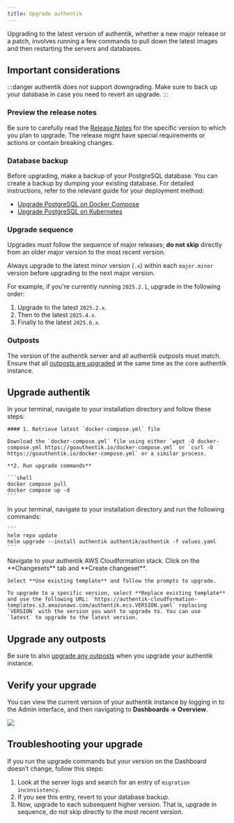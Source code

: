 ```yaml
---
title: Upgrade authentik
---
```


Upgrading to the latest version of authentik, whether a new major release or a patch, involves running a few commands to pull down the latest images and then restarting the servers and databases.

## Important considerations

:::danger
authentik does not support downgrading. Make sure to back up your database in case you need to revert an upgrade.
:::

### Preview the release notes

Be sure to carefully read the [Release Notes](../releases/) for the specific version to which you plan to upgrade. The release might have special requirements or actions or contain breaking changes.

### Database backup

Before upgrading, make a backup of your PostgreSQL database. You can create a backup by dumping your existing database. For detailed instructions, refer to the relevant guide for your deployment method:

- [Upgrade PostgreSQL on Docker Compose](../troubleshooting/postgres/upgrade_docker.md)
- [Upgrade PostgreSQL on Kubernetes](../troubleshooting/postgres/upgrade_kubernetes.md)

### Upgrade sequence

Upgrades must follow the sequence of major releases; **do not skip** directly from an older major version to the most recent version.

Always upgrade to the latest minor version (`.x`) within each `major.minor` version before upgrading to the next major version.

For example, if you're currently running `2025.2.1`, upgrade in the following order:

1. Upgrade to the latest `2025.2.x`.
2. Then to the latest `2025.4.x`.
3. Finally to the latest `2025.6.x`.

### Outposts

The version of the authentik server and all authentik outposts must match. Ensure that all [outposts are upgraded](../add-secure-apps/outposts/upgrading.md) at the same time as the core authentik instance.

## Upgrade authentik


<Tabs groupId="platform">
  <TabItem value="docker-compose" label="Docker Compose" default>
    In your terminal, navigate to your installation directory and follow these steps:

    #### 1. Retrieve latest `docker-compose.yml` file

    Download the `docker-compose.yml` file using either `wget -O docker-compose.yml https://goauthentik.io/docker-compose.yml` or `curl -O https://goauthentik.io/docker-compose.yml` or a similar process.

    **2. Run upgrade commands**

    ```shell
    docker compose pull
    docker compose up -d
    ```

  </TabItem>
  <TabItem value="kubernetes" label="Kubernetes">
    In your terminal, navigate to your installation directory and run the following commands:

    ```
    helm repo update
    helm upgrade --install authentik authentik/authentik -f values.yaml
    ```

  </TabItem>
  <TabItem value="aws-cloudformation-ecs" label="AWS Cloudformation ECS">
    Navigate to your authentik AWS Cloudformation stack. Click on the **Changesets** tab and **Create changeset**.

    Select **Use existing template** and follow the prompts to upgrade.

    To upgrade to a specific version, select **Replace existing template** and use the following URL: `https://authentik-cloudformation-templates.s3.amazonaws.com/authentik.ecs.VERSION.yaml` replacing `VERSION` with the version you want to upgrade to. You can use `latest` to upgrade to the latest version.

  </TabItem>
</Tabs>

## Upgrade any outposts

Be sure to also [upgrade any outposts](../add-secure-apps/outposts/upgrading.md) when you upgrade your authentik instance.

## Verify your upgrade

You can view the current version of your authentik instance by logging in to the Admin interface, and then navigating to **Dashboards -> Overview**.

![](./version1.png)

## Troubleshooting your upgrade

If you run the upgrade commands but your version on the Dashboard doesn’t change, follow this steps:

1. Look at the server logs and search for an entry of `migration inconsistency`.
2. If you see this entry, revert to your database backup.
3. Now, upgrade to each subsequent higher version. That is, upgrade in sequence, do not skip directly to the most recent version.
